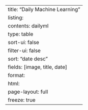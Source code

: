 ---
title: "Daily Machine Learning"
listing:
  contents: dailyml
  type: table
  sort-ui: false
  filter-ui: false
  sort: "date desc"
  fields: [image, title, date]
format: 
  html:
    page-layout: full
freeze: true
---
